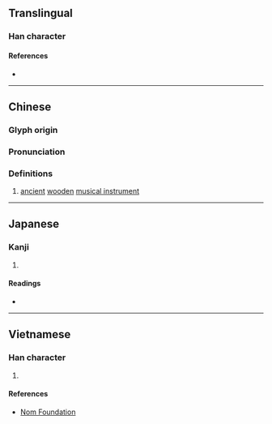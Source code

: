 {{character info/new}}
==Translingual==

===Han character===
{{Han char|rn=75|rad=木|as=08|sn=12|four=43911|canj=DJCM|ids=⿰木空}}

====References====
* {{Han ref|kx=0536.080|dkj=15021|dj=0923.210|hdz=21239.010|uh=690C|ud=26892|bh=D9AA|bd=55722}}

----

==Chinese==
{{zh-forms}}

===Glyph origin===
{{Han etym}}

===Pronunciation===
{{zh-pron
|m=qiāng
|c=hong1
|mc=y
|oc=y
|ma=
|cat=n
}}

===Definitions===
{{zh-hanzi}}

# [[ancient]] [[wooden]] [[musical instrument]]

----

==Japanese==

===Kanji===
{{ja-kanji|grade=|rs=木08}}

# {{defn|lang=ja|sort=木08}}

====Readings====
* {{ja-readings|on=[[こう]] (kō), [[きょう]] (kyō), [[く]] (ku)|kun=[[むなしい]] (munashii)}}

----

==Vietnamese==

===Han character===
{{vi-readings|rs=木08|hanviet=khung}}

# {{defn|lang=vi|sort=木08}}

====References====
* [http://nomfoundation.org/common/nom_details.php?codepoint=690c Nom Foundation]